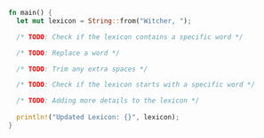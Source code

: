 ```rust
fn main() {
  let mut lexicon = String::from("Witcher, ");

  /* TODO: Check if the lexicon contains a specific word */

  /* TODO: Replace a word */

  /* TODO: Trim any extra spaces */

  /* TODO: Check if the lexicon starts with a specific word */

  /* TODO: Adding more details to the lexicon */
  
  println!("Updated Lexicon: {}", lexicon);
}
```